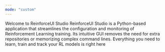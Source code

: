 ```yaml
---
mode: "custom"
---
```


<div style={{
  maxWidth: "100px",
  margin: "0 auto",
  height: "400px",
  display: "flex",
  alignItems: "center",
  justifyContent: "center",
  flexDirection: "column",
  textAlign: "center",
  padding: "20px" // Add some padding for spacing
}}>
  <div>
    <span style={{ fontSize: "2em", fontWeight: "bold", display: "block" }}>
        Welcome to ReinforceUI Studio
    </span>
    <span style={{ fontSize: "1.2em", display: "block", marginTop: "0.5em" }}>
        ReinforceUI Studio is a Python-based application that streamlines the configuration and monitoring of
        Reinforcement Learning training. Its intuitive GUI removes the need for extra repositories or memorizing
        complex command lines.
    </span>
    <span style={{ fontSize: "1.2em", display: "block" }}>
        Everything you need to learn, train and track your RL models is right here
    </span>

  </div>
</div>



<div class="card-group-container" style={{ maxWidth: "900px", margin: "100px auto 0", }}>
  <CardGroup cols={3}>
    <Card title="Get Started" icon="play" style={{ width: "300px", height: "50px" }} />
    <Card title="Learn About RL" icon="graduation-cap" style={{ width: "300px", height: "50px" }} />
    <Card title="Add your Algorithm" icon="puzzle-piece" style={{ width: "300px", height: "50px" }}/>
  </CardGroup>
</div>